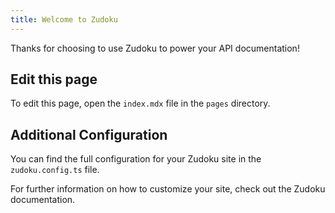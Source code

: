 ```yaml
---
title: Welcome to Zudoku
---
```


Thanks for choosing to use Zudoku to power your API documentation!

## Edit this page

To edit this page, open the `index.mdx` file in the `pages` directory.

## Additional Configuration

You can find the full configuration for your Zudoku site in the `zudoku.config.ts` file.

For further information on how to customize your site, check out the Zudoku documentation.
